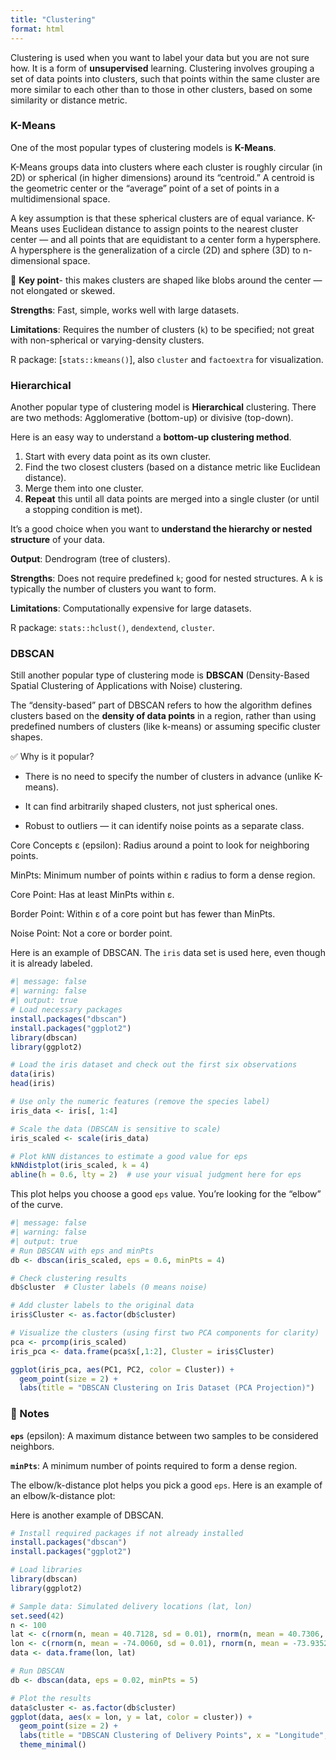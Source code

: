 ```yaml
---
title: "Clustering"
format: html
---
```


Clustering is used when you want to label your data but you are not sure how. It is a form of **unsupervised** learning. Clustering involves grouping a set of data points into clusters, such that points within the same cluster are more similar to each other than to those in other clusters, based on some similarity or distance metric.

### **K-Means**

One of the most popular types of clustering models is **K-Means**.

K-Means groups data into clusters where each cluster is roughly circular (in 2D) or spherical (in higher dimensions) around its "centroid." A centroid is the geometric center or the "average" point of a set of points in a multidimensional space.

A key assumption is that these spherical clusters are of equal variance. K-Means uses Euclidean distance to assign points to the nearest cluster center — and all points that are equidistant to a center form a hypersphere. A hypersphere is the generalization of a circle (2D) and sphere (3D) to n-dimensional space.

📌 **Key point**- this makes clusters are shaped like blobs around the center — not elongated or skewed.

**Strengths**: Fast, simple, works well with large datasets.

**Limitations**: Requires the number of clusters (`k`) to be specified; not great with non-spherical or varying-density clusters.

R package: \[`stats::kmeans()`\], also `cluster` and `factoextra` for visualization.

### **Hierarchical**

Another popular type of clustering model is **Hierarchical** clustering. There are two methods: Agglomerative (bottom-up) or divisive (top-down).

Here is an easy way to understand a **bottom-up clustering method**.

1.  Start with every data point as its own cluster.
2.  Find the two closest clusters (based on a distance metric like Euclidean distance).
3.  Merge them into one cluster.
4.  **Repeat** this until all data points are merged into a single cluster (or until a stopping condition is met).

It’s a good choice when you want to **understand the hierarchy or nested structure** of your data.

**Output**: Dendrogram (tree of clusters).

**Strengths**: Does not require predefined `k`; good for nested structures. A `k` is typically the number of clusters you want to form.

**Limitations**: Computationally expensive for large datasets.

R package: `stats::hclust()`, `dendextend`, `cluster`.

### **DBSCAN**

Still another popular type of clustering mode is **DBSCAN** (Density-Based Spatial Clustering of Applications with Noise) clustering.

The "density-based" part of DBSCAN refers to how the algorithm defines clusters based on the **density of data points** in a region, rather than using predefined numbers of clusters (like k-means) or assuming specific cluster shapes.

✅ Why is it popular?

-   There is no need to specify the number of clusters in advance (unlike K-means).

-   It can find arbitrarily shaped clusters, not just spherical ones.

-   Robust to outliers — it can identify noise points as a separate class.

Core Concepts ε (epsilon): Radius around a point to look for neighboring points.

MinPts: Minimum number of points within ε radius to form a dense region.

Core Point: Has at least MinPts within ε.

Border Point: Within ε of a core point but has fewer than MinPts.

Noise Point: Not a core or border point.

Here is an example of DBSCAN. The `iris` data set is used here, even though it is already labeled.

```r
#| message: false
#| warning: false
#| output: true
# Load necessary packages
install.packages("dbscan")
install.packages("ggplot2")
library(dbscan)
library(ggplot2)

# Load the iris dataset and check out the first six observations
data(iris)
head(iris)

# Use only the numeric features (remove the species label)
iris_data <- iris[, 1:4]

# Scale the data (DBSCAN is sensitive to scale)
iris_scaled <- scale(iris_data)

# Plot kNN distances to estimate a good value for eps
kNNdistplot(iris_scaled, k = 4)
abline(h = 0.6, lty = 2)  # use your visual judgment here for eps

```

This plot helps you choose a good `eps` value. You're looking for the "elbow" of the curve.

```r
#| message: false
#| warning: false
#| output: true
# Run DBSCAN with eps and minPts
db <- dbscan(iris_scaled, eps = 0.6, minPts = 4)

# Check clustering results
db$cluster  # Cluster labels (0 means noise)

# Add cluster labels to the original data
iris$Cluster <- as.factor(db$cluster)

# Visualize the clusters (using first two PCA components for clarity)
pca <- prcomp(iris_scaled)
iris_pca <- data.frame(pca$x[,1:2], Cluster = iris$Cluster)

ggplot(iris_pca, aes(PC1, PC2, color = Cluster)) +
  geom_point(size = 2) +
  labs(title = "DBSCAN Clustering on Iris Dataset (PCA Projection)")
```

### 📝 Notes

**`eps`** (epsilon): A maximum distance between two samples to be considered neighbors.

**`minPts`**: A minimum number of points required to form a dense region.

The elbow/k-distance plot helps you pick a good `eps`. Here is an example of an elbow/k-distance plot:

Here is another example of DBSCAN.

```r
# Install required packages if not already installed
install.packages("dbscan")
install.packages("ggplot2")

# Load libraries
library(dbscan)
library(ggplot2)

# Sample data: Simulated delivery locations (lat, lon)
set.seed(42)
n <- 100
lat <- c(rnorm(n, mean = 40.7128, sd = 0.01), rnorm(n, mean = 40.7306, sd = 0.01))
lon <- c(rnorm(n, mean = -74.0060, sd = 0.01), rnorm(n, mean = -73.9352, sd = 0.01))
data <- data.frame(lon, lat)

# Run DBSCAN
db <- dbscan(data, eps = 0.02, minPts = 5)

# Plot the results
data$cluster <- as.factor(db$cluster)
ggplot(data, aes(x = lon, y = lat, color = cluster)) +
  geom_point(size = 2) +
  labs(title = "DBSCAN Clustering of Delivery Points", x = "Longitude", y = "Latitude") +
  theme_minimal()

```

